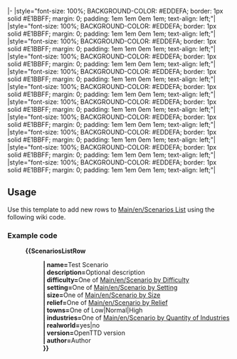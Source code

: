 <includeonly>|-
|style="font-size: 100%; BACKGROUND-COLOR: #EDDEFA; border: 1px solid #E1BBFF; margin: 0; padding: 1em 1em 0em 1em; text-align: left;"| {{{name}}}
|style="font-size: 100%; BACKGROUND-COLOR: #EDDEFA; border: 1px solid #E1BBFF; margin: 0; padding: 1em 1em 0em 1em; text-align: left;"| {{{description}}}
|style="font-size: 100%; BACKGROUND-COLOR: #EDDEFA; border: 1px solid #E1BBFF; margin: 0; padding: 1em 1em 0em 1em; text-align: left;"| {{{difficulty}}}
|style="font-size: 100%; BACKGROUND-COLOR: #EDDEFA; border: 1px solid #E1BBFF; margin: 0; padding: 1em 1em 0em 1em; text-align: left;"| {{{setting}}}
|style="font-size: 100%; BACKGROUND-COLOR: #EDDEFA; border: 1px solid #E1BBFF; margin: 0; padding: 1em 1em 0em 1em; text-align: left;"| {{{size}}}
|style="font-size: 100%; BACKGROUND-COLOR: #EDDEFA; border: 1px solid #E1BBFF; margin: 0; padding: 1em 1em 0em 1em; text-align: left;"| {{{relief}}}
|style="font-size: 100%; BACKGROUND-COLOR: #EDDEFA; border: 1px solid #E1BBFF; margin: 0; padding: 1em 1em 0em 1em; text-align: left;"| {{{towns}}}
|style="font-size: 100%; BACKGROUND-COLOR: #EDDEFA; border: 1px solid #E1BBFF; margin: 0; padding: 1em 1em 0em 1em; text-align: left;"| {{{industries}}}
|style="font-size: 100%; BACKGROUND-COLOR: #EDDEFA; border: 1px solid #E1BBFF; margin: 0; padding: 1em 1em 0em 1em; text-align: left;"| {{{realworld}}}
|style="font-size: 100%; BACKGROUND-COLOR: #EDDEFA; border: 1px solid #E1BBFF; margin: 0; padding: 1em 1em 0em 1em; text-align: left;"| {{{version}}}
|style="font-size: 100%; BACKGROUND-COLOR: #EDDEFA; border: 1px solid #E1BBFF; margin: 0; padding: 1em 1em 0em 1em; text-align: left;"| {{{author}}}</includeonly><noinclude>
== Usage ==

Use this template to add new rows to [[Main/en/Scenarios List]] using the following wiki code.

=== Example code ===

:'''<nowiki>{{ScenariosListRow</nowiki>'''
:'''| name='''Test Scenario
:'''| description='''Optional description
:'''| difficulty='''One of [[Main/en/Scenario by Difficulty]]
:'''| setting='''One of [[Main/en/Scenario by Setting]]
:'''| size='''One of [[Main/en/Scenario by Size]]
:'''| relief='''One of [[Main/en/Scenario by Relief]]
:'''| towns='''One of Low|Normal|High
:'''| industries='''One of [[Main/en/Scenario by Quantity of Industries]]
:'''| realworld='''yes|no
:'''| version='''OpenTTD version
:'''| author='''Author
:'''}}'''
</noinclude>